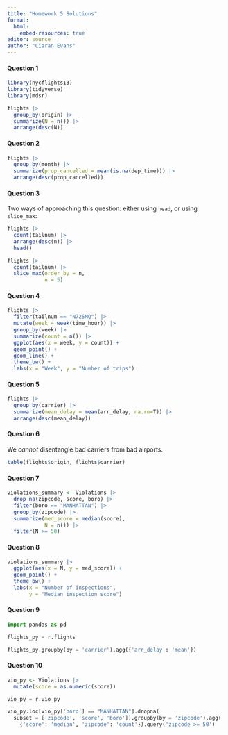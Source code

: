 ```yaml
---
title: "Homework 5 Solutions"
format: 
  html:
    embed-resources: true
editor: source
author: "Ciaran Evans"
---
```


#### Question 1

```r
library(nycflights13)
library(tidyverse)
library(mdsr)

flights |>
  group_by(origin) |>
  summarize(N = n()) |>
  arrange(desc(N))
```


#### Question 2

```r
flights |>
  group_by(month) |>
  summarize(prop_cancelled = mean(is.na(dep_time))) |>
  arrange(desc(prop_cancelled))
```

#### Question 3

Two ways of approaching this question: either using `head`, or using `slice_max`:

```r
flights |>
  count(tailnum) |>
  arrange(desc(n)) |>
  head()
```

```r
flights |>
  count(tailnum) |>
  slice_max(order_by = n, 
            n = 5)
```

#### Question 4

```r
flights |>
  filter(tailnum == "N725MQ") |>
  mutate(week = week(time_hour)) |>
  group_by(week) |>
  summarize(count = n()) |>
  ggplot(aes(x = week, y = count)) +
  geom_point() +
  geom_line() +
  theme_bw() +
  labs(x = "Week", y = "Number of trips")
```

#### Question 5

```r
flights |>
  group_by(carrier) |>
  summarize(mean_delay = mean(arr_delay, na.rm=T)) |>
  arrange(desc(mean_delay))
```

#### Question 6

We *cannot* disentangle bad carriers from bad airports.

```r
table(flights$origin, flights$carrier)
```

#### Question 7

```r
violations_summary <- Violations |>
  drop_na(zipcode, score, boro) |>
  filter(boro == "MANHATTAN") |>
  group_by(zipcode) |>
  summarize(med_score = median(score),
            N = n()) |>
  filter(N >= 50)
```

#### Question 8

```r
violations_summary |>
  ggplot(aes(x = N, y = med_score)) +
  geom_point() +
  theme_bw() +
  labs(x = "Number of inspections",
       y = "Median inspection score")
```

#### Question 9

```python
import pandas as pd

flights_py = r.flights

flights_py.groupby(by = 'carrier').agg({'arr_delay': 'mean'})
```

#### Question 10

```r
vio_py <- Violations |>
  mutate(score = as.numeric(score))
```


```python
vio_py = r.vio_py

vio_py.loc[vio_py['boro'] == "MANHATTAN"].dropna(
  subset = ['zipcode', 'score', 'boro']).groupby(by = 'zipcode').agg(
    {'score': 'median', 'zipcode': 'count'}).query('zipcode >= 50')
```


